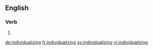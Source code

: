 ==English==

===Verb===
{{head|en}}

# {{present participle of|individualize}}

[[de:individualizing]]
[[fr:individualizing]]
[[sv:individualizing]]
[[vi:individualizing]]